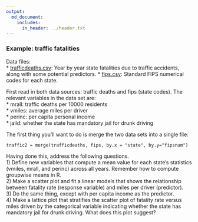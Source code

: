 ```yaml
---
output:
  md_document:
    includes:
      in_header: ../header.txt
---
```

  
### Example: traffic fatalities
  
Data files:  
* [trafficdeaths.csv](trafficdeaths.csv): Year by year state fatalities due to traffic accidents, along with some potential predictors.
* [fips.csv](fips.csv): Standard FIPS numerical codes for each state.

First read in both data sources: traffic deaths and fips (state codes).  The relevant variables in the data set are:  
* mrall: traffic deaths per 10000 residents  
* vmiles: average miles per driver  
* perinc: per capita personal income  
* jaild: whether the state has mandatory jail for drunk driving 

The first thing you'll want to do is merge the two data sets into a single file:
```
traffic2 = merge(trafficdeaths, fips, by.x = "state", by.y="fipsnum")
```

Having done this, address the following questions.  
1)  Define new variables that compute a mean value for each state's statistics (vmiles, mrall, and perinc) across all years.  Remember how to compute groupwise means in R.  
2) Make a scatter plot and fit a linear models that shows the relationship between fatality rate (response variable) and miles per driver (predictor).  
3) Do the same thing, except with per capita income as the predictor.  
4) Make a lattice plot that stratifies the scatter plot of fatality rate versus miles driven by the categorical variable indicating whether the state has mandatory jail for drunk driving.  What does this plot suggest?  

